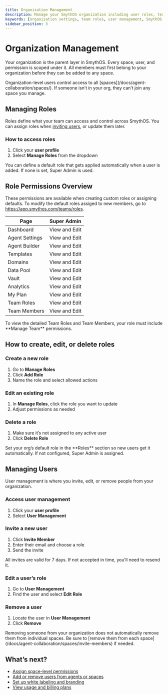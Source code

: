 ```yaml
---
title: Organization Management
description: Manage your SmythOS organization including user roles, team permissions, and member access.
keywords: [organization settings, team roles, user management, SmythOS org, role management, default role]
sidebar_position: 3
---
```


# Organization Management

Your organization is the parent layer in SmythOS. Every space, user, and permission is scoped under it. All members must first belong to your organization before they can be added to any space.

<InfoCallout title="Why this matters">
Organization-level users control access to all [spaces](/docs/agent-collaboration/spaces/). If someone isn’t in your org, they can’t join any space you manage.
</InfoCallout>

<Spacer size="md" />

## Managing Roles

Roles define what your team can access and control across SmythOS. You can assign roles when [inviting users](/docs/agent-collaboration/spaces/invite-members), or update them later.

### How to access roles

1. Click your **user profile**
2. Select **Manage Roles** from the dropdown

<SuccessCallout title="Default role for new users">
You can define a default role that gets applied automatically when a user is added. If none is set, Super Admin is used.
</SuccessCallout>

<Spacer size="md" />

## Role Permissions Overview

These permissions are available when creating custom roles or assigning defaults. To modify the default roles assiged to new members, go to https://app.smythos.com/teams/roles.

| Page               | Super Admin            |
|--------------------|------------------------|
| Dashboard          | View and Edit          |
| Agent Settings     | View and Edit          |
| Agent Builder      | View and Edit          |
| Templates          | View and Edit          |
| Domains            | View and Edit          |
| Data Pool          | View and Edit          |
| Vault              | View and Edit          |
| Analytics          | View and Edit          |
| My Plan            | View and Edit          |
| Team Roles         | View and Edit          |
| Team Members       | View and Edit          |

<WarningCallout title="Manage team access">
To view the detailed Team Roles and Team Members, your role must include **Manage Team** permissions.
</WarningCallout>

<Spacer size="md" />

## How to create, edit, or delete roles

### Create a new role

1. Go to **Manage Roles**
2. Click **Add Role**
3. Name the role and select allowed actions

### Edit an existing role

1. In **Manage Roles**, click the role you want to update
2. Adjust permissions as needed

### Delete a role

1. Make sure it’s not assigned to any active user
2. Click **Delete Role**

<InfoCallout title="Need default roles?">
Set your org’s default role in the **Roles** section so new users get it automatically. If not configured, Super Admin is assigned.
</InfoCallout>

<Spacer size="md" />

## Managing Users

User management is where you invite, edit, or remove people from your organization.

### Access user management

1. Click your **user profile**
2. Select **User Management**

### Invite a new user

1. Click **Invite Member**
2. Enter their email and choose a role
3. Send the invite

<SuccessCallout title="Invite link expires">
All invites are valid for 7 days. If not accepted in time, you’ll need to resend it.
</SuccessCallout>

### Edit a user’s role

1. Go to **User Management**
2. Find the user and select **Edit Role**

### Remove a user

1. Locate the user in **User Management**
2. Click **Remove**

<WarningCallout title="Users must be removed from spaces too">
Removing someone from your organization does not automatically remove them from individual spaces. Be sure to [remove them from each space](/docs/agent-collaboration/spaces/invite-members) if needed.
</WarningCallout>

<Spacer size="md" />

## What’s next?

- [Assign space-level permissions](/docs/account-management/user-management)
- [Add or remove users from agents or spaces](/docs/agent-collaboration/adding-users)
- [Set up white labeling and branding](/docs/agent-collaboration/spaces/white-labeling)
- [View usage and billing plans](/docs/account-management/billing-management)
